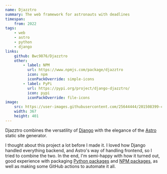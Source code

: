 ```yaml
---
name: Djazztro
summary: The web framework for astronauts with deadlines
timespan:
    from: 2022
tags:
    - web
    - astro
    - python
    - django
links:
    github: Bwc9876/Djazztro
    other:
        - label: NPM
          url: https://www.npmjs.com/package/djazztro
          icon: npm
          iconPackOverride: simple-icons
        - label: PyPi
          url: https://pypi.org/project/django-djazztro/
          icon: pypi
          iconPackOverride: file-icons
image:
    src: https://user-images.githubusercontent.com/25644444/201508399-c98f41ab-3790-4c20-b82c-5b47ff3370f2.png
    width: 367
    height: 401
---
```



Djazztro combines the versatility of [Django](https://www.djangoproject.com/)
with the elegance of the [Astro](https://astro.build) static site generator.

I thought about this project a lot before I made it. I loved how Django handled
everything backend, and Astro's way of handling frontend, so I tried to combine
the two.
In the end, I'm semi-happy with how it turned out, good experience with packaging
[Python packages](https://pypi.org/project/django-djazztro/)
and [NPM packages](https://www.npmjs.com/package/djazztro),
as well as making some GitHub actions
to automate it all.
